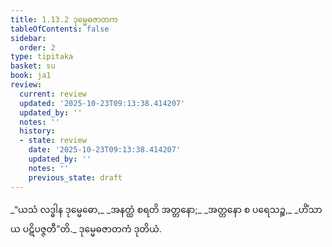 ```yaml
---
title: 1.13.2 ဒုမ္မေဓဇာတက
tableOfContents: false
sidebar:
  order: 2
type: tipitaka
basket: su
book: ja1
review:
  current: review
  updated: '2025-10-23T09:13:38.414207'
  updated_by: ''
  notes: ''
  history:
  - state: review
    date: '2025-10-23T09:13:38.414207'
    updated_by: ''
    notes: ''
    previous_state: draft
---
```



<ReviewStatus review={frontmatter.review} showDetails={true} />

<HypothesisAnnotation frontmatter={frontmatter} />

<DynamicBreadcrumb />

<Division number="122" book="ja1" e="ch" v="22" p="29">

<Paragraph number="271" type="verses" book="ja1">
_“ယသံ လဒ္ဓါန ဒုမ္မေဓော,_  
_အနတ္ထံ စရတိ အတ္တနော;_  
_အတ္တနော စ ပရေသဉ္စ,_  
_ဟိံသာယ ပဋိပဇ္ဇတီ”တိ._  


</Paragraph>
</Division>

<Paragraph number="272" type="center" book="ja1">
ဒုမ္မေဓဇာတကံ ဒုတိယံ.
</Paragraph>
